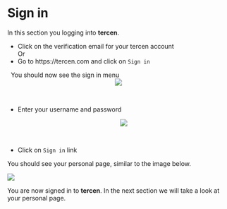 # Sign in

In this section you logging into __tercen__.

* Click on the verification email for your tercen account\
Or
* Go to https://tercen.com and click on  `Sign in`

\ 
You should now see the sign in menu
<center><img src="images/signin_empty.png"></center>
\ 

* Enter your username and password
<center><img src="images/signin_filled.png"></center>
\ 

* Click on `Sign in` link

You should see your personal page, similar to the image below.
\ 

<img src="images/view_personal_page.png">

You are now signed in to __tercen__.
In the next section we will take a look at your personal page.